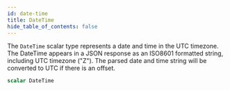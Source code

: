 ```yaml
---
id: date-time
title: DateTime
hide_table_of_contents: false
---
```



The `DateTime` scalar type represents a date and time in the UTC
timezone. The DateTime appears in a JSON response as an ISO8601 formatted
string, including UTC timezone ("Z"). The parsed date and time string will
be converted to UTC if there is an offset.

```graphql
scalar DateTime
```
